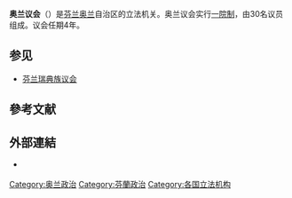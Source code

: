 {{Infobox legislature
 | name               = 奧蘭議會
 | native_name        = Ålands Lagting
 | coa_pic            = Coat of arms of Åland.svg
 | coa_res            = 120px
 | session_room       = Ålands lagting.jpg
 | session_res        = 230px
 | house_type         = 一院制
 | leader1_type       = {{le|奧蘭議會議長列表|List of Speakers of the Parliament of Åland|議長}}
 | leader1            = 
 | party1             = 
 | election1          = 2019年10月20日
 | members            = 30
 |structure1          = Aland Lagting 2019.svg
 |structure1_res      = 240px
 | political_groups1  =  '''执政联盟（19）'''<ref name="asub"/><ref name="nationalia"/>
*{{Color box|#A6CE39|border=darkgray}} [[奥兰中间党|奥兰中间党]]（9）
*{{Color box|#008AD1|border=darkgray}} {{link-sv|奥兰温和联盟|Moderat Samling för Åland}}（4）
*{{Color box|#FCD300|border=darkgray}} {{link-sv|不结盟联盟|Obunden samling}}（4）
*{{Color box|#008000|border=darkgray}} {{link-sv|可持续倡议|Hållbart initiativ}}（2）
'''反對黨（11）'''
*{{Color box|#8E96CB|border=darkgray}} [[奥兰自由主义者|奥兰自由主义者]]（6）
*{{Color box|#C60D1A|border=darkgray}} [[奧蘭社會民主黨|奧蘭社會民主黨]]（3）
*{{Color box|#F5A021|border=darkgray}} [[奧蘭未來|奧蘭未來]]（1）
*{{Color box|#46005C|border=darkgray}} {{link-sv|奧蘭民主|Åländsk Demokrati}}（1）
 | last_election1     = {{le|2019年奧蘭議會選舉|2019 Ålandic legislative election|2019年10月20日}}
 | next_election1     = 2023年
 | meeting_place      = [[玛丽港|玛丽港]]
 | website            = {{URL|https://www.lagtinget.ax/}}
}}
'''奥兰议会'''（{{lang-sv|Ålands Lagting}}）是[[芬兰|芬兰]][[奥兰|奥兰]]自治区的立法机关。奥兰议会实行[[一院制|一院制]]，由30名议员组成。议会任期4年。

== 参见 ==
* [[芬兰瑞典族议会|芬兰瑞典族议会]]

== 參考文献 ==
{{reflist|30em|refs=
<ref name="asub">{{cite web | url = https://www.asub.ax/sites/www.asub.ax/files/attachments/page/statistisk_arsbok_for_aland20_hemsidan_1.pdf | title = Statistical Yearbook of Åland 2020 | format = pdf | language = en | publisher = Statistics and Research Åland | date = 2020-09 | accessdate = 2020-12-17 | archive-date = 2020-11-17 | archive-url = https://web.archive.org/web/20201117154141/https://www.asub.ax/sites/www.asub.ax/files/attachments/page/statistisk_arsbok_for_aland20_hemsidan_1.pdf | dead-url = no }}</ref>

<ref name="nationalia">{{cite web | url = https://www.nationalia.info/profile/2/aland | title = Nation Profile: Åland | language = en | publisher = Nationalia | date = 2020-11 | accessdate = 2020-12-19 | archive-date = 2017-11-11 | archive-url = https://web.archive.org/web/20171111095043/https://www.nationalia.info/profile/2/aland | dead-url = no }}</ref>
}}

== 外部連結 ==
* {{Official site|https://www.lagtinget.ax/}} {{sv}}

{{欧洲题目|议会}}
{{奥兰政党}}

[[Category:奥兰政治|Category:奥兰政治]]
[[Category:芬蘭政治|Category:芬蘭政治]]
[[Category:各国立法机构|Category:各国立法机构]]